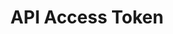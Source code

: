 ---
title: "API Access Token"
description: "This guide will tell you how you can access the API Token on the BotPenguin Platform"
---